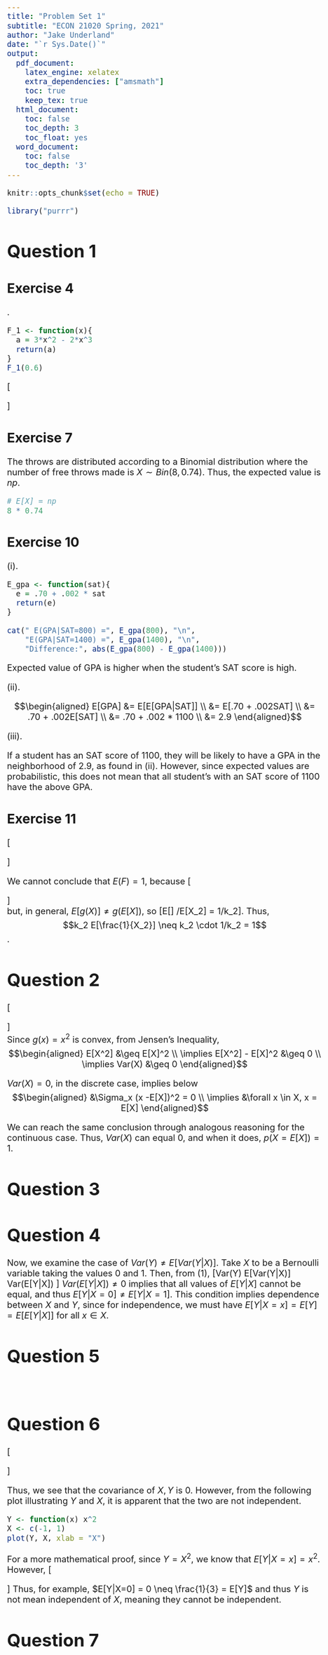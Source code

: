 ```yaml
---
title: "Problem Set 1"
subtitle: "ECON 21020 Spring, 2021"
author: "Jake Underland"
date: "`r Sys.Date()`"
output:
  pdf_document: 
    latex_engine: xelatex
    extra_dependencies: ["amsmath"]
    toc: true
    keep_tex: true
  html_document:
    toc: false
    toc_depth: 3
    toc_float: yes
  word_document:
    toc: false
    toc_depth: '3'
---
```

</style>

<style type="text/css">

body, td {
   font-size: 20px;
}

</style>


```r
knitr::opts_chunk$set(echo = TRUE)
```
```r
library("purrr")
```

# Question 1  

## Exercise 4  
  
\textit{For a randomly selected county in the United States, let $X$ represent the proportion of adults over age 65 who are employed, or the elderly employment rate. Then, $X$ is restricted to a value between zero and one. Suppose that the cumulative distribution function for $X$ is given by $F(x) = 3x^2 - 2x^3$ for $0 \leq x \leq 1$. Find the probability that the elderly employment rate is at least $.6(60\%)$}.  
  
```r
F_1 <- function(x){
  a = 3*x^2 - 2*x^3
  return(a)
}
F_1(0.6)
```

\[ \begin{aligned}
P(X \geq 0.6) &= 1 - P(X<0.6) \\
&= 1 - F(0.6) \\
&= 1 - 0.648 \\
&= 0.352
\end{aligned}\]


## Exercise 7  
\textit{If a basketball player is a $74\%$ free throw shooter, then, on average, how many free throws will he or she make in a game with eight free throw attemtps?}  
  
The throws are distributed according to a Binomial distribution where the number of free throws made is $X\sim Bin(8, 0.74)$. Thus, the expected value is $np$. 
```r
# E[X] = np 
8 * 0.74
```

## Exercise 10  
\textit{Suppose that at a large university, college grade point average, $GPA$, and SAT score, $SAT$, are related by the conditional expectation $E(GPA|SAT) = .70 + .002SAT.$}  

(i). \textit{Find the expected $GPA$ when $SAT = 800$. Find $E(GPA|SAT=1400)$. Comment on the difference.}  


  
```r
E_gpa <- function(sat){
  e = .70 + .002 * sat
  return(e)
}
```
```r
cat(" E(GPA|SAT=800) =", E_gpa(800), "\n",
    "E(GPA|SAT=1400) =", E_gpa(1400), "\n", 
    "Difference:", abs(E_gpa(800) - E_gpa(1400)))
```

Expected value of GPA is higher when the student's SAT score is high. 

(ii). \textit{If the average $SAT$ in the university is $1100$, what is the average $GPA$?}  
  
$$\begin{aligned} 
E[GPA] &= E[E[GPA|SAT]] \\
&= E[.70 + .002SAT] \\
&= .70 + .002E[SAT] \\
&= .70 + .002 * 1100 \\
&= 2.9
\end{aligned}$$
  
(iii). \textit{If a student's SAT score is $1100$, does this mean he or she will have the GPA found in part (ii)?}  
  
If a student has an SAT score of 1100, they will be likely to have a GPA in the neighborhood of 2.9, as found in (ii). However, since expected values are probabilistic, this does not mean that all student's with an SAT score of 1100 have the above GPA.  
  
## Exercise 11  
\begin{enumerate} 
\item[(i)]  \textit{Let $X$ be a random variable taking on the values $-1$ and $1$, each with probability $1/2$. Find $E(X)$ and $E(X^2)$}  
  
\[\begin{aligned} 
E(X) &= 1 * 1/2 + -1 * 1/2 = 0 \\
E(X^2) &= 1^2 * 1/2 + (-1)^2 * 1/2 \\
&= 1/2 + 1/2 \\
&= 1
\end{aligned}\]

\item[(ii)]  \textit{Now let $X$ be a random variable taking on the values $1$ and $2$, each with probability $1/2$. Find $E(X)$ and $E(1/X)$}  
  
\[\begin{aligned} 
E(X) &= 1 * 1/2 + 2 * 1/2 = 3/2 \\
E(1/X) &= 1/1 * 1/2 + 1/2 * 1/2 \\
&= 1/2 + 1/4 \\
&= 3/4
\end{aligned}\]

\item[(iii)] \textit{Conclude from parts (i) and (ii) that, in general, $E[g(X)] \neq g(E[X])$ for a nonlinear function $g(\cdot)$.}  
  
From part (i),
\[\begin{aligned}
E[(X^2)] &= 1 \\
E[X]^2 &= 0
\end{aligned}\]  

From part (ii),
\[\begin{aligned}
E[(1/X)] &= 3/4 \\
1/E[X] &= 2/3
\end{aligned}\]

Thus, we have two examples that show that when a function $g(\cdot)$ is nonlinear, $E[g(X)] \neq g(E[X])$.  
  
\item[(iv)] \textit{Given the definition of the $F$ random variable, show that $$E(F) = E[\frac{1}{(X_2/k_2)}].$$ Can you conclude that $E(F) = 1$?}  

\end{enumerate}

\[\begin{aligned} 
E(F) &= E[\frac{X_1/k_1}{X_2/k_2}] \\
&= E[\frac{X_1}{X_2}\frac{k_2}{k_1}] \\
&= \frac{k_2}{k_1}E[\frac{X_1}{X_2}] \\
&= \frac{k_2}{k_1}E[X_1]E[\frac{1}{X_2}]\dots (Independence) \\
&=  \frac{k_2}{k_1}k_1E[\frac{1}{X_2}] \\
&= k_2 E[\frac{1}{X_2}] \\
&= E[\frac{1}{(X_2/k_2)}] \dots (Linearity)
\end{aligned}\]  
  
We cannot conclude that $E(F) = 1$, because 
\[\begin{aligned} 
E[\frac{1}{(X_2/k_2)}] &= k_2 E[\frac{1}{X_2}] \\
\end{aligned}\]  
but, in general, $E[g(X)] \neq g(E[X])$, so 
\[E[\frac{1}{X_2}] \neq 1/E[X_2] = 1/k_2\]. Thus, $$k_2 E[\frac{1}{X_2}] \neq k_2 \cdot 1/k_2 = 1$$.  

# Question 2  
\textit{Let $X$ be a random variable. Show that $Var (X) \geq 0$ using Jensen’s inequality. Can $Var (X) = 0$?}  
  
\[\begin{aligned} 
Var(X) = E[X^2] - E[X]^2 
\end{aligned}\]  
Since $g(x) = x^2$ is convex, from Jensen's Inequality,
$$\begin{aligned} 
E[X^2] &\geq E[X]^2 \\
\implies E[X^2] - E[X]^2 &\geq 0 \\
\implies Var(X) &\geq 0
\end{aligned}$$

$Var(X) = 0$, in the discrete case, implies below 
$$\begin{aligned}
&\Sigma_x (x -E[X])^2 = 0 \\
\implies &\forall x \in X, x = E[X] 
\end{aligned}$$ 

We can reach the same conclusion through analogous reasoning for the continuous case. Thus, $Var(X)$ can equal $0$, and when it does, $p(X = E[X]) = 1$.

# Question 3  
  
\break

# Question 4  
\textit{Show that for random variables $(Y,X)$, $Var(Y) = E(Var(Y|X))+Var(E(Y|X))$. Explain why $V ar (Y ) \neq E (V ar (Y |X))$ using an example. Taking $X$ to be a binary variable might be easiest.}
\begin{align*}
Var(Y) &= E[Y^2] - E[Y]^2 \\
E[Y^2] &= E[E[Y^2|X]] \dots \textit{(Law of iterated expectations)} \\
&= E[E[Y^2|X] - E[Y|X]^2 + E[Y|X]^2] \\
&= E[Var(Y|X) + E[Y|X]^2] \\
&= E[Var(Y|X)] + E[E[Y|X]^2] \\
\implies Var(Y) &= E[Y^2] - E[Y]^2 \\
&= E[Var(Y|X)] + E[E[Y|X]^2] - E[Y]^2 \\
&= E[Var(Y|X)] + E[E[Y|X]^2] - E[E[Y|X]]^2 \dots \textit{(Law of iterated expectations)} \\
&= E[Var(Y|X)] + Var(E[Y|X]) \tag{1}
\end{align*}

Now, we examine the case of $Var(Y) \neq E[Var(Y|X)]$. Take $X$ to be a Bernoulli variable taking the values $0$ and $1$. Then, from $(1)$, \[Var(Y) \neq E[Var(Y|X)] \implies Var(E[Y|X]) \neq 0\]
$Var(E[Y|X]) \neq 0$ implies that all values of $E[Y|X]$ cannot be equal, and thus $E[Y|X=0] \neq E[Y|X=1]$. This condition implies dependence between $X$ and $Y$, since for independence, we must have $E[Y|X=x] = E[Y] = E[E[Y|X]]$ for all $x \in X$.  
  

# Question 5  
\textit{Let $X \sim Bernoulli(p)$. Define $Z = 2^X − 1$.}  
\begin{enumerate}
\item[a)] \textit{Is $Z$ a random variable? Why? What is the distribution of $Z$?}  
  
The values of $Z$ are contingent on the values of $X$, which is a random variable, thus making $Z$ also a random variable. Since $X$ takes a value of $1$ at probability $p$ and $0$ at probability $1-p$, $Z$ takes the following values:
\[Z = \begin{cases}\begin{aligned}2^1 - 1 = 1 \dots &p \\
2^0 - 1 = 0 \dots &1-p \end{aligned}
\end{cases} \]
Therefore, we can see that $Z$ has a distribution that follows Bernoulli$(p)$, and is distributed identically and dependent on $X$.  

\item[b)] \textit{Show that $E(Z) = p$}  
  
\[E(Z) = p \cdot 1 + (1-p) \cdot 0 = p\]

\item[c)] \textit{Show that $E(Z^2) = p$}  
  
\[E(Z^2) = p \cdot 1^2 + (1-p) \cdot 0^2 = p\]

\item[d)] \textit{What is $Var(Z)$?}  
  
\[\begin{aligned} 
Var(Z) &= E(Z^2) - E(Z)^2 \\
&= p - p^2 \\
&= p(1-p)
\end{aligned}\]
  
\end{enumerate}

# Question 6  
\textit{Suppose $X\sim Unif[−1,1]$, and let $Y =X^2$. Show that $Cov(X,Y)=0$, but that $X$ and $Y$ are not independent.}  
  
\[\begin{aligned} 
Cov(X,Y) &= E[XY] - E[X]E[Y] \\
&= \int_{x=-1} ^1 x \cdot x^2 f_x(x) dx  - 0 \cdot E[Y]\\
&= \int_{x=-1} ^1 \frac{x^3}{2} dx \\
&= [\frac{1}{8} x^4]^1 _{-1} \\
&= 0
\end{aligned}\]

Thus, we see that the covariance of $X, Y$ is $0$. However, from the following plot illustrating $Y$ and $X$, it is apparent that the two are not independent.   
```r
Y <- function(x) x^2
X <- c(-1, 1)
plot(Y, X, xlab = "X")
```

For a more mathematical proof, since $Y = X^2$, we know that $E[Y|X = x] = x^2$. However, 
\[\begin{aligned} 
E[Y] &= E_X[E_{Y|X}[Y|X]] \\
&= \int _x E_{Y|X}[Y|X=x] \cdot f_x(x) dx\\
&= \int _{x = -1} ^{1} x^2 \cdot \frac{1}{2} dx \\
&= [\frac{1}{6}x^3]^1 _ {-1} \\
&= \frac{1}{3}
\end{aligned}\]
Thus, for example, $E[Y|X=0] = 0 \neq \frac{1}{3} = E[Y]$ and thus $Y$ is not mean independent of $X$, meaning they cannot be independent.  

# Question 7  
\textit{Let $Y = a + bX + U$, where $X$ and $U$ are random variables and $a$ and $b$ are constants. Assume that $E(U|X)=0$ and $Var(U|X)=X^2$.}  
  
\begin{enumerate}
\item[(a)] \textit{Is $Y$ a random variable? Why?}  
  
Yes, $Y$ is a random variable because it is dependent on the values of two random variables, each with their own probabilistic distributions. 

\item[(b)] \textit{Is $U$ mean independent of $X$? Why? Is $U$ independent of $X$? Why?}  
  
First, 
\[\begin{aligned} 
E[U] &= E[E[U|X]] \\
&= E[0] \\
&= 0
\end{aligned}\]
Furthermore, 
$$E[U|X] = 0$$
Hence, 
$$E[U] = E[U|X] =0$$
Therefore, $U$ is mean independent of $X$. However, this does not imply that $U$ is independent of $X$. In fact, since, as we show in (d), $Var(U|X) = X^2$ and $Var(U) = E(X^2)$, we see that some features of $U$ are determined by $X$, which would suggest dependency. 

\item[(c)] \textit{Show that $E(U)=0$ and $Var(U)=E(X^2)$ .}
  
We have already shown above that $E(U) = 0$.  
For $Var(U)$, 
\[\begin{aligned}
Var(U) &= E(Var(U|X))+Var(E(U|X)) \\
&= E[X^2] + Var(0) \\
&= E[X^2] + 0 \\
&= E[X^2]
\end{aligned}\]  
  
\item[(d)] \textit{Show that $ E (Y|X) = a + bX$, and that $E (Y) = a + bE (X)$.}  
  
\[\begin{aligned}
E(Y|X) &= E[a + bX + U | X] \\
&= a + bE[X|X] + E[U|X] \dots \textit{(Linearity)} \\
&= a + bX + 0 \\
&= a + bX \\
\\
E(Y) &= E(E(Y|X)) \\
&= E(a + bX) \\
&= a + bE(X) \dots \textit{(Linearity)}
\end{aligned}\] 
  
  
\item[(e)] \textit{Show that $Var(Y|X)=X^2$, and that $Var(Y)=b^2 Var(X)+E(X^2)$.}  
  
$$\begin{aligned}
Var(Y|X) &= E(Y^2|X) - E(Y|X)^2 \\
&= E[(a + bX + U)^2|X] - (a + bX)^2 \\
&= E[U^2 + 2(a + bX) U + (a + bX)^2|X] - (a + bX)^2 \\
&= E[U^2|X] + 2(a + bX) E[U|X] + (a + bX)^2 - (a + bX)^2 \\
&= E[U^2|X] + 2(a + bX) \cdot 0 \\
&= Var(U|X) + E[U|X] ^ 2 \\
&= X^2 + 0 \\
&= X^2 \\
\\
Var(Y) &= E(Var(Y|X)) + Var(E(Y|X)) \\
&= E(X^2) + Var(a + bX) \\
&= E(X^2) + b^2Var(X)
\end{aligned}$$


\end{enumerate}







